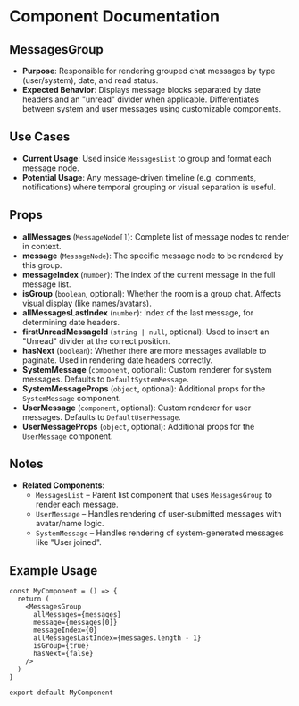 
<Meta title="@baseapp-frontend | components/Messages/MessagesGroup" />

# Component Documentation

## MessagesGroup

- **Purpose**: Responsible for rendering grouped chat messages by type (user/system), date, and read status.
- **Expected Behavior**: Displays message blocks separated by date headers and an "unread" divider when applicable. Differentiates between system and user messages using customizable components.

## Use Cases

- **Current Usage**: Used inside `MessagesList` to group and format each message node.
- **Potential Usage**: Any message-driven timeline (e.g. comments, notifications) where temporal grouping or visual separation is useful.

## Props

- **allMessages** (`MessageNode[]`): Complete list of message nodes to render in context.
- **message** (`MessageNode`): The specific message node to be rendered by this group.
- **messageIndex** (`number`): The index of the current message in the full message list.
- **isGroup** (`boolean`, optional): Whether the room is a group chat. Affects visual display (like names/avatars).
- **allMessagesLastIndex** (`number`): Index of the last message, for determining date headers.
- **firstUnreadMessageId** (`string | null`, optional): Used to insert an "Unread" divider at the correct position.
- **hasNext** (`boolean`): Whether there are more messages available to paginate. Used in rendering date headers correctly.
- **SystemMessage** (`component`, optional): Custom renderer for system messages. Defaults to `DefaultSystemMessage`.
- **SystemMessageProps** (`object`, optional): Additional props for the `SystemMessage` component.
- **UserMessage** (`component`, optional): Custom renderer for user messages. Defaults to `DefaultUserMessage`.
- **UserMessageProps** (`object`, optional): Additional props for the `UserMessage` component.

## Notes

- **Related Components**:
  - `MessagesList` – Parent list component that uses `MessagesGroup` to render each message.
  - `UserMessage` – Handles rendering of user-submitted messages with avatar/name logic.
  - `SystemMessage` – Handles rendering of system-generated messages like "User joined".

## Example Usage

```tsx
const MyComponent = () => {
  return (
    <MessagesGroup
      allMessages={messages}
      message={messages[0]}
      messageIndex={0}
      allMessagesLastIndex={messages.length - 1}
      isGroup={true}
      hasNext={false}
    />
  )
}

export default MyComponent
```
